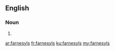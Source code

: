 ==English==

===Noun===
{{head|en}}

# {{plural of|farnesyl}}

[[ar:farnesyls]]
[[fr:farnesyls]]
[[ku:farnesyls]]
[[my:farnesyls]]